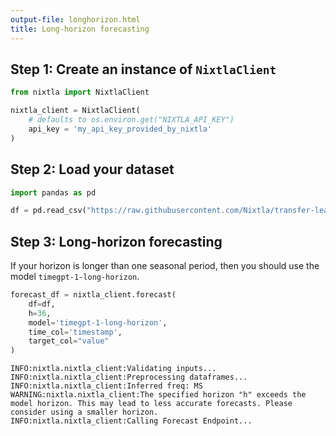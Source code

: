 ```yaml
---
output-file: longhorizon.html
title: Long-horizon forecasting
---
```



## Step 1: Create an instance of `NixtlaClient`

```python
from nixtla import NixtlaClient
```


```python
nixtla_client = NixtlaClient(
    # defaults to os.environ.get("NIXTLA_API_KEY")
    api_key = 'my_api_key_provided_by_nixtla'
)
```

## Step 2: Load your dataset

```python
import pandas as pd
```


```python
df = pd.read_csv("https://raw.githubusercontent.com/Nixtla/transfer-learning-time-series/main/datasets/air_passengers.csv")
```

## Step 3: Long-horizon forecasting

If your horizon is longer than one seasonal period, then you should use
the model `timegpt-1-long-horizon`.

```python
forecast_df = nixtla_client.forecast(
    df=df,
    h=36,
    model='timegpt-1-long-horizon',
    time_col='timestamp',
    target_col="value"
)
```

``` text
INFO:nixtla.nixtla_client:Validating inputs...
INFO:nixtla.nixtla_client:Preprocessing dataframes...
INFO:nixtla.nixtla_client:Inferred freq: MS
WARNING:nixtla.nixtla_client:The specified horizon "h" exceeds the model horizon. This may lead to less accurate forecasts. Please consider using a smaller horizon.
INFO:nixtla.nixtla_client:Calling Forecast Endpoint...
```

